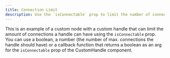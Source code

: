 ```yaml
---
title: Connection Limit
description: Use the `isConnectable` prop to limit the number of connections a handle can have
---
```



This is an example of a custom node with a custom handle that can limit the amount of connections a handle can have using the `isConnectable` prop.
You can use a boolean, a number (the number of max. connections the handle should have) or a callback function that returns a boolean
as an arg for the `isConnectable` prop of the CustomHandle component.

<RemoteCodeViewer route="examples/nodes/connection-limit" framework="react" />
